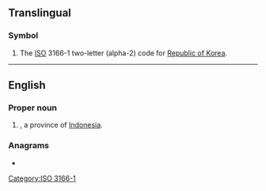 {{also|kr|Kr|.kr|K&R|Kr.}}
==Translingual==

===Symbol===
{{head|mul|symbol}}

# The [[ISO]] 3166-1 two-letter (alpha-2) code for [[Republic of Korea]].

[[Category:ISO 3166-1]]

----

==English==

===Proper noun===
{{en-proper noun}}

# {{abbr of|en|[[Riau Islands]]|nodot=1}}, a province of [[Indonesia]].

===Anagrams===
* {{anagrams|en|a=kr|RK}}